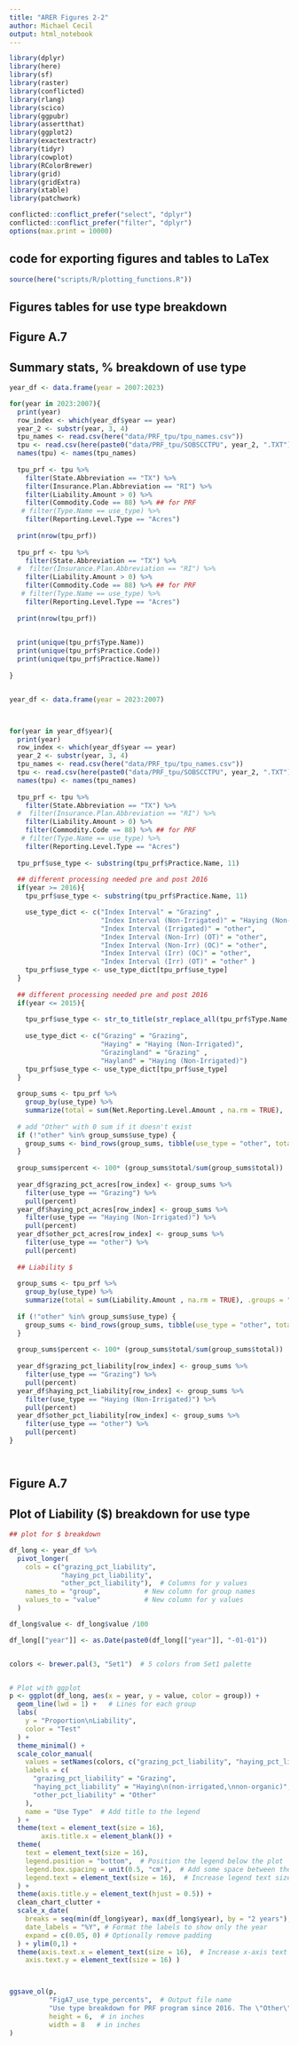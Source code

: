 ```yaml
---
title: "ARER Figures 2-2"
author: Michael Cecil
output: html_notebook
---
```



```r

library(dplyr)
library(here)
library(sf)
library(raster)
library(conflicted)
library(rlang)
library(scico)
library(ggpubr)
library(assertthat)
library(ggplot2)
library(exactextractr)
library(tidyr)
library(cowplot)
library(RColorBrewer)
library(grid)
library(gridExtra)
library(xtable)
library(patchwork)

conflicted::conflict_prefer("select", "dplyr")
conflicted::conflict_prefer("filter", "dplyr")
options(max.print = 10000)


```

## code for exporting figures and tables to LaTex
```r
source(here("scripts/R/plotting_functions.R"))
```



## Figures tables for use type breakdown
## Figure A.7

## Summary stats, % breakdown of use type

```r

year_df <- data.frame(year = 2007:2023)

for(year in 2023:2007){
  print(year)
  row_index <- which(year_df$year == year)
  year_2 <- substr(year, 3, 4)
  tpu_names <- read.csv(here("data/PRF_tpu/tpu_names.csv"))
  tpu <- read.csv(here(paste0("data/PRF_tpu/SOBSCCTPU", year_2, ".TXT")), sep = "|", header = F)
  names(tpu) <- names(tpu_names)
  
  tpu_prf <- tpu %>% 
    filter(State.Abbreviation == "TX") %>% 
    filter(Insurance.Plan.Abbreviation == "RI") %>% 
    filter(Liability.Amount > 0) %>% 
    filter(Commodity.Code == 88) %>% ## for PRF
   # filter(Type.Name == use_type) %>% 
    filter(Reporting.Level.Type == "Acres") 
  
  print(nrow(tpu_prf))
  
  tpu_prf <- tpu %>% 
    filter(State.Abbreviation == "TX") %>% 
  #  filter(Insurance.Plan.Abbreviation == "RI") %>% 
    filter(Liability.Amount > 0) %>% 
    filter(Commodity.Code == 88) %>% ## for PRF
   # filter(Type.Name == use_type) %>% 
    filter(Reporting.Level.Type == "Acres") 
  
  print(nrow(tpu_prf))

  
  print(unique(tpu_prf$Type.Name))
  print(unique(tpu_prf$Practice.Code))
  print(unique(tpu_prf$Practice.Name))
  
}


year_df <- data.frame(year = 2023:2007)



for(year in year_df$year){
  print(year)
  row_index <- which(year_df$year == year)
  year_2 <- substr(year, 3, 4)
  tpu_names <- read.csv(here("data/PRF_tpu/tpu_names.csv"))
  tpu <- read.csv(here(paste0("data/PRF_tpu/SOBSCCTPU", year_2, ".TXT")), sep = "|", header = F)
  names(tpu) <- names(tpu_names)
  
  tpu_prf <- tpu %>% 
    filter(State.Abbreviation == "TX") %>% 
  #  filter(Insurance.Plan.Abbreviation == "RI") %>% 
    filter(Liability.Amount > 0) %>% 
    filter(Commodity.Code == 88) %>% ## for PRF
   # filter(Type.Name == use_type) %>% 
    filter(Reporting.Level.Type == "Acres") 
  
  tpu_prf$use_type <- substring(tpu_prf$Practice.Name, 11)
  
  ## different processing needed pre and post 2016
  if(year >= 2016){
    tpu_prf$use_type <- substring(tpu_prf$Practice.Name, 11)

    use_type_dict <- c("Index Interval" = "Grazing" ,
                       "Index Interval (Non-Irrigated)" = "Haying (Non-Irrigated)",
                       "Index Interval (Irrigated)" = "other",
                       "Index Interval (Non-Irr) (OT)" = "other",
                       "Index Interval (Non-Irr) (OC)" = "other",
                       "Index Interval (Irr) (OC)" = "other",
                       "Index Interval (Irr) (OT)" = "other" )
    tpu_prf$use_type <- use_type_dict[tpu_prf$use_type]
  }
  
  ## different processing needed pre and post 2016
  if(year <= 2015){
    
    tpu_prf$use_type <- str_to_title(str_replace_all(tpu_prf$Type.Name, "\\s+", ""))
    
    use_type_dict <- c("Grazing" = "Grazing",
                       "Haying" = "Haying (Non-Irrigated)",
                       "Grazingland" = "Grazing" ,
                       "Hayland" = "Haying (Non-Irrigated)")
    tpu_prf$use_type <- use_type_dict[tpu_prf$use_type]
  }
  
  group_sums <- tpu_prf %>%
    group_by(use_type) %>%
    summarize(total = sum(Net.Reporting.Level.Amount , na.rm = TRUE), .groups = "drop")
  
  # add "Other" with 0 sum if it doesn't exist
  if (!"other" %in% group_sums$use_type) {
    group_sums <- bind_rows(group_sums, tibble(use_type = "other", total = 0))
  }
  
  group_sums$percent <- 100* (group_sums$total/sum(group_sums$total))
  
  year_df$grazing_pct_acres[row_index] <- group_sums %>% 
    filter(use_type == "Grazing") %>% 
    pull(percent)
  year_df$haying_pct_acres[row_index] <- group_sums %>% 
    filter(use_type == "Haying (Non-Irrigated)") %>% 
    pull(percent)
  year_df$other_pct_acres[row_index] <- group_sums %>% 
    filter(use_type == "other") %>% 
    pull(percent)
  
  ## Liability $
  
  group_sums <- tpu_prf %>%
    group_by(use_type) %>%
    summarize(total = sum(Liability.Amount , na.rm = TRUE), .groups = "drop")
  
  if (!"other" %in% group_sums$use_type) {
    group_sums <- bind_rows(group_sums, tibble(use_type = "other", total = 0))
  }
  
  group_sums$percent <- 100* (group_sums$total/sum(group_sums$total))
  
  year_df$grazing_pct_liability[row_index] <- group_sums %>% 
    filter(use_type == "Grazing") %>% 
    pull(percent)
  year_df$haying_pct_liability[row_index] <- group_sums %>% 
    filter(use_type == "Haying (Non-Irrigated)") %>% 
    pull(percent)
  year_df$other_pct_liability[row_index] <- group_sums %>% 
    filter(use_type == "other") %>% 
    pull(percent)
}




```


## Figure A.7
## Plot of Liability ($) breakdown for use type

```r

## plot for $ breakdown

df_long <- year_df %>%
  pivot_longer(
    cols = c("grazing_pct_liability",
             "haying_pct_liability",
             "other_pct_liability"),  # Columns for y values
    names_to = "group",           # New column for group names
    values_to = "value"           # New column for y values
  )

df_long$value <- df_long$value /100

df_long[["year"]] <- as.Date(paste0(df_long[["year"]], "-01-01"))


colors <- brewer.pal(3, "Set1")  # 5 colors from Set1 palette


# Plot with ggplot
p <- ggplot(df_long, aes(x = year, y = value, color = group)) +
  geom_line(lwd = 1) +   # Lines for each group
  labs(
    y = "Proportion\nLiability",
    color = "Test"
  ) +
  theme_minimal() +
  scale_color_manual(
    values = setNames(colors, c("grazing_pct_liability", "haying_pct_liability", "other_pct_liability")), 
    labels = c(
      "grazing_pct_liability" = "Grazing",
      "haying_pct_liability" = "Haying\n(non-irrigated,\nnon-organic)",
      "other_pct_liability" = "Other"
    ),
    name = "Use Type"  # Add title to the legend
  ) +
  theme(text = element_text(size = 16),
        axis.title.x = element_blank()) +
  theme(
    text = element_text(size = 16),
    legend.position = "bottom",  # Position the legend below the plot
    legend.box.spacing = unit(0.5, "cm"),  # Add some space between the plot and legend
    legend.text = element_text(size = 16),  # Increase legend text size
  ) + 
  theme(axis.title.y = element_text(hjust = 0.5)) +
  clean_chart_clutter + 
  scale_x_date(
    breaks = seq(min(df_long$year), max(df_long$year), by = "2 years"),  
    date_labels = "%Y", # Format the labels to show only the year
    expand = c(0.05, 0) # Optionally remove padding
  ) + ylim(0,1) +
  theme(axis.text.x = element_text(size = 16),  # Increase x-axis text size
    axis.text.y = element_text(size = 16) ) 



ggsave_ol(p, 
          "FigA7_use_type_percents",  # Output file name
          "Use type breakdown for PRF program since 2016. The \"Other\" category represents organic, transitional, and/or irrigated haying.",
          height = 6,  # in inches
          width = 8   # in inches
)



```


